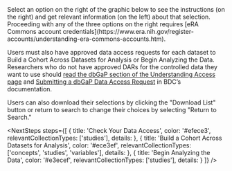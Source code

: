 
<PageContent title="Next Steps">
  Select an option on the right of the graphic below to see the instructions
  (on the right) and get relevant information (on the left) about that selection.
  Proceeding with any of the three options on the right
  requires [eRA Commons account credentials](https://www.era.nih.gov/register-accounts/understanding-era-commons-accounts.htm). 

  Users must also have approved data access requests for each dataset to Build a
  Cohort Across Datasets for Analysis or Begin Analyzing the Data. Researchers who do not have approved DARs for the controlled data they want to use
  should [read the dbGaP section of the Understanding Access page](https://bdcatalyst.gitbook.io/biodata-catalyst-documentation/written-documentation/data-access/understanding-access-requirements-for-biodata-catalyst\#dbgap) and [Submitting a dbGaP Data Access Request](https://bdcatalyst.gitbook.io/biodata-catalyst-documentation/written-documentation/data-access/submitting-a-dbgap-data-access-request) in BDC’s documentation.

  Users can also download their selections by clicking the "Download List" button or return to search to change their choices by selecting "Return to Search."

  <NextSteps steps={[
    {
      title: 'Check Your Data Access',
      color: '#efece3',
      relevantCollectionTypes: ['studies'],
      details: <CheckAccess/>
    },
    {
      title: 'Build a Cohort Across Datasets for Analysis',
      color: '#ece3ef',
      relevantCollectionTypes: ['concepts', 'studies', 'variables'],
      details: <BuildCohort/>
    },
    {
      title: 'Begin Analyzing the Data',
      color: '#e3ecef',
      relevantCollectionTypes: ['studies'],
      details: <BeginAnalyzing/>
    }
  ]} />
  
</PageContent>

